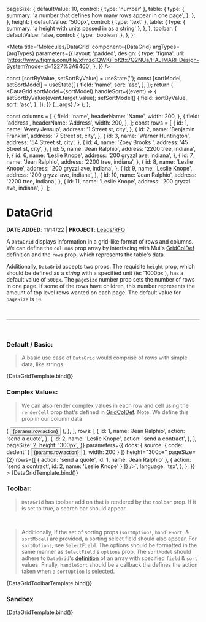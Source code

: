 

  pageSize: {
    defaultValue: 10,
    control: { type: 'number' },
    table: {
      type: {
        summary: 'a number that defines how many rows appear in one page',
      },
    },
  },
  height: {
    defaultValue: '500px',
    control: { type: 'text' },
    table: {
      type: { summary: 'a height with units passed in as a string' },
    },
  },
  toolbar: {
    defaultValue: false,
    control: { type: 'boolean' },
  },
};

<Meta
  title='Molecules/DataGrid'
  component={DataGrid}
  argTypes={argTypes}
  parameters={{
    layout: 'padded',
    design: {
      type: 'figma',
      url: 'https://www.figma.com/file/xfmzo1QWKiFbf2tx7Q2NUa/HAJIMARI-Design-System?node-id=1227%3A9460',
    },
  }}
/>

  const [sortByValue, setSortByValue] = useState('');
  const [sortModel, setSortModel] = useState([
    {
      field: 'name',
      sort: 'asc',
    },
  ]);
  return (
    <DataGrid
      sortModel={sortModel}
      handleSort={(event) => {
        setSortByValue(event.target.value);
        setSortModel([
          {
            field: sortByValue,
            sort: 'asc',
          },
        ]);
      }}
      {...args}
    />
  );
};

const columns = [
  {
    field: 'name',
    headerName: 'Name',
    width: 200,
  },
  {
    field: 'address',
    headerName: 'Address',
    width: 200,
  },
];
const rows = [
  {
    id: 1,
    name: 'Avery Jessup',
    address: '1 Street st, city',
  },
  {
    id: 2,
    name: 'Benjamin Franklin',
    address: '7 Street st, city',
  },
  {
    id: 3,
    name: 'Warner Huntington',
    address: '54 Street st, city',
  },
  {
    id: 4,
    name: 'Zoey Brooks ',
    address: '45 Street st, city',
  },
  {
    id: 5,
    name: 'Jean Ralphio',
    address: '2200 tree, indiana',
  },
  {
    id: 6,
    name: 'Leslie Knope',
    address: '200 gryzzl ave, indiana',
  },
  {
    id: 7,
    name: 'Jean Ralphio',
    address: '2200 tree, indiana',
  },
  {
    id: 8,
    name: 'Leslie Knope',
    address: '200 gryzzl ave, indiana',
  },
  {
    id: 9,
    name: 'Leslie Knope',
    address: '200 gryzzl ave, indiana',
  },
  {
    id: 10,
    name: 'Jean Ralphio',
    address: '2200 tree, indiana',
  },
  {
    id: 11,
    name: 'Leslie Knope',
    address: '200 gryzzl ave, indiana',
  },
];

# DataGrid

**DATE ADDED**: 11/14/22 | **PROJECT**: [Leads/RFQ](https://www.notion.so/gethearth/Leads-Request-a-Quote-RFQ-185a5e3b927846e5860eb07ab874cb3c)

A `DataGrid` displays information in a grid-like format of rows and columns. We can define the `columns` prop array by interfacing with Mui's
[GridColDef](https://mui.com/x/api/data-grid/grid-col-def/) definition and the `rows` prop, which represents the table's data.

Additionally, `DataGrid` accepts two props. The requisite `height` prop, which should be defined as a _string_ with a specified unit (ie: '1000px'), has
a default value of `500px`. The `pageSize` number prop sets the number of rows in one page. If some of the rows have children, this number represents the
amount of top level rows wanted on each page. The default value for `pageSize` is `10`.

<br />

---

<br />

### Default / Basic:

> A basic use case of `DataGrid` would comprise of rows with simple data, like strings.

<Canvas>
  <Story
    name='Basic'
    component={DataGrid}
    args={{
      columns,
      rows,
      pageSize: 10,
      height: '600px',
    }}
  >
    {DataGridTemplate.bind()}
  </Story>
</Canvas>

### Complex Values:

> We can also render complex values in each row and cell using the `renderCell` prop that's defined in [GridColDef](https://mui.com/x/api/data-grid/grid-col-def/).
> Note: We define this prop in our column data

<Canvas>
  <Story
    name='Complex Values'
    component={DataGrid}
    args={{
      columns: [
        {
          field: 'name',
          headerName: 'Name',
          width: 200,
        },
        {
          field: 'action',
          headerName: 'Action',
          width: 200,
          renderCell: (params) => (
            <Button>
              <Typography>{params.row.action}</Typography>
            </Button>
          ),
        },
      ],
      rows: [
        {
          id: 1,
          name: 'Jean Ralphio',
          action: 'send a quote',
        },
        {
          id: 2,
          name: 'Leslie Knope',
          action: 'send a contract',
        },
      ],
      pageSize: 2,
      height: '300px',
    }}
    parameters={{
      docs: {
        source: {
          code: dedent`
            <Datagrid
              columns={[
                {
                  field: 'name',
                  headerName: 'Name',
                  width: 200
                },
                {
                  field: 'action',
                  headerName: 'Action',
                  renderCell: (params) => (
                    <Button>
                      <Typography>{params.row.action}</Typography>
                    </Button>
                  ),
                  width: 200
                }
              ]}
              height="300px"
              pageSize={2}
              rows={[
                {
                  action: 'send a quote',
                  id: 1,
                  name: 'Jean Ralphio'
                },
                {
                  action: 'send a contract',
                  id: 2,
                  name: 'Leslie Knope'
                }
              ]}
            />`,
          language: 'tsx',
        },
      },
    }}
  >
    {DataGridTemplate.bind()}
  </Story>
</Canvas>

### Toolbar:

> `DataGrid` has toolbar add on that is rendered by the `toolbar` prop. If it is set to true, a search bar should appear.

<br />

> Additionally, if the set of sorting props (`sortOptions`, `handleSort`, & `sortModel`) are provided, a sorting select field should also appear.
> For `sortOptions`, see `SelectField`. The options should be formatted in the same manner as `SelectField`'s `options` prop. The `sortModel` should adhere to `DataGrid`'s
> [definition](https://mui.com/x/api/data-grid/data-grid/#:~:text=the%20sorting%20sequence.-,sortModel,-Array%3C%7B%20field%3A%20string) of an array with specified `field` & `sort` values.
> Finally, `handleSort` should be a callback tha defines the action taken when a `sortOption` is selected.

<Canvas>
  <Story
    name='Toolbar'
    component={DataGrid}
    args={{
      columns,
      rows,
      pageSize: 5,
      height: '600px',
      toolbar: true,
      sortOptions: [
        { label: 'Name', value: 'name' },
        { label: 'Address', value: 'address' },
      ],
    }}
  >
    {DataGridToolbarTemplate.bind()}
  </Story>
</Canvas>

### Sandbox

<Canvas>
  <Story
    name='Sandbox'
    component={DataGrid}
    args={{
      columns,
      rows,
      pageSize: 10,
      height: '600px',
    }}
  >
    {DataGridTemplate.bind()}
  </Story>
</Canvas>

<ArgsTable of={DataGrid} story='Sandbox' />
